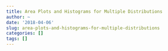 ---
title: Area Plots and Histograms for Multiple Distributions
author: ~
date: '2018-04-06'
slug: area-plots-and-histograms-for-multiple-distributions
categories: []
tags: []
---

